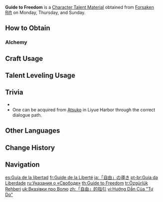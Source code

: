 {{Item Infobox
|id          = 104302
|image       = Item Guide to Freedom.png
|type        = Character Talent Materials
|group2       = Talent Books
|invCategory = Character Development Items
|group       = Freedom Books
|quality     = 3
|description = Freedom is the spirit of the [[Mondstadt|land of the wind]].<br>The freedom of travel is one of such. It is the freedom to traverse the land freely without being obstructed.
|day1        = Monday
|day2        = Thursday
|day3        = Sunday
|source1     = Forsaken Rift
|source2     = [[Crafting]]
|source3     = [[Parametric Transformer]]
}}
'''Guide to Freedom''' is a [[Character Talent Material]] obtained from [[Forsaken Rift]] on Monday, Thursday, and Sunday.

==How to Obtain==
===Alchemy===
{{Recipe
|type = Crafting
|Teachings of Freedom = 3
|Mora = 175
|sort = Teachings of Freedom;Mora
}}

==Craft Usage==
{{Craft Usage}}

==Talent Leveling Usage==
{{Talent Leveling Usage}}

==Trivia==
* {{Mail Attachments by Category List}}
* One can be acquired from [[Atsuko]] in Liyue Harbor through the correct dialogue path.

==Other Languages==
{{Other Languages
|en      = Guide to Freedom
|zhs     = 「自由」的指引
|zhs_rm  = "Zìyóu" de Zhǐyǐn
|zht     = 「自由」的指引
|zht_rm  = "Zìyóu" de Zhǐyǐn
|zh_tl   = Guide to "Freedom"
|ja      = 「自由」の導き
|ja_rm   = "Jiyuu" no Michibiki
|ja_tl   = Guidance of "Freedom"
|ko      = 「자유」의 인도
|ko_tl   = Guidance of "Freedom"
|es      = Guía de la libertad
|es_tl   = Guide of Freedom
|fr      = Guide de la Liberté
|fr_tl   = Guide of Freedom
|ru      = Указания о «Свободе»
|ru_tl   = Instructions of "Freedom"
|th      = Guide to Freedom
|vi      = Hướng Dẫn Của "Tự Do"
|vi_tl   = Guide of "Freedom"
|de      = Anleitung zur „Freiheit“
|de_tl   = Guide to "Freedom"
|id      = Guide to "Freedom"
|pt      = Guia da Liberdade
|pt_tl   = Guide of Freedom
|tr      = Özgürlük Rehberi
|tr_tl   = Freedom Guide
|it      = Guida alla libertà
|it_tl   = Guide to Freedom
}}

==Change History==
{{Change History|1.0}}

==Navigation==
{{Development Item Navbox|Character Talent Materials}}

[[es:Guía de la libertad]]
[[fr:Guide de la Liberté]]
[[ja:「自由」の導き]]
[[pt-br:Guia da Liberdade]]
[[ru:Указания о «Свободе»]]
[[th:Guide to Freedom]]
[[tr:Özgürlük Rehberi]]
[[uk:Вказівки про Волю]]
[[zh:「自由」的指引]]
[[vi:Hướng Dẫn Của "Tự Do"]]